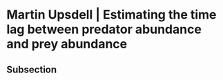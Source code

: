 # Martin Upsdell     | Estimating the time lag between predator abundance and prey abundance {-}

## Subsection 

